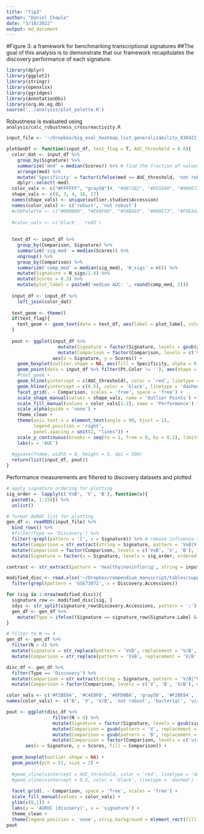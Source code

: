 ```yaml
---
title: "fig3"
author: "Daniel Chawla"
date: "3/18/2022"
output: md_document
---
```


#Figure 3: a framework for benchmarking transcriptional signatures
##The goal of this analysis is to demonstrate that our framework recapitulates the discovery performance of each signature.

```r
library(dplyr)
library(ggplot2)
library(stringr)
library(openxlsx)
library(ggridges)
library(AnnotationDbi)
library(org.Hs.eg.db)
source('../analysis/plot_palette.R')
```

Robustness is evaluated using `analysis/calc_robustness_crossreactivity.R`

```r
input_file <- '~/Dropbox/big_eval_heatmap_list_generalizability_030422_NA_sbj_ts.RDS'

plotGenDf <- function(input_df, text_flag = T, AUC_threshold = 0.6){
  color_dat <- input_df %>%
    group_by(Signature) %>%
    summarize('med' = median(Scores)) %>% # find the fraction of values below this point
    arrange(med) %>%
    mutate('Specificity' = factor(ifelse(med <= AUC_threshold, 'not robust', 'robust'))) %>% # label signatures with more than 25% of their values above the threshold red
    dplyr::select(-med)
  color_vals <- c("#FFFFFF", "gray50")#, "#0072B2", "#D55E00", "#009E73", "#E69F00", "#56B4E9", "#F0E442")
  shape_vals <- c(8, 3, 4, 16, 17)
  names(shape_vals) <- unique(outlier.studies$Accession)
  names(color_vals) <- c('robust', 'not robust')
  #cbbPalette <- c("#000000", "#E69F00", "#56B4E9", "#009E73", "#F0E442", "#0072B2", "#D55E00", "#CC79A7")
  
  #color_vals <- c('black', 'red3')
  
  
  text_df <- input_df %>%
    group_by(Comparison, Signature) %>%
    summarize('sig_med' = median(Scores)) %>%
    ungroup() %>%
    group_by(Comparison) %>%
    summarize('comp_med' = median(sig_med), 'N_sigs' = n()) %>%
    mutate(Signature = N_sigs/1.6) %>%
    mutate(Scores = 0.3) %>%
    mutate(plot_label = paste0('median AUC: ', round(comp_med, 2)))
  
  input_df <- input_df %>%
    left_join(color_dat)
  
  text_geom <- theme()
  if(text_flag){
    text_geom <- geom_text(data = text_df, aes(label = plot_label, color = NULL)) 
  } 
  
  pout <- ggplot(input_df %>% 
                   mutate(Signature = factor(Signature, levels = gsub(pattern = 'x', replacement = '/', x = sig_order), ordered = T)) %>%
                   mutate(Comparison = factor(Comparison, levels = c('V/B', 'Virus', 'Bacteria'), ordered = T)), 
                 aes(x = Signature, y = Scores)) + 
    geom_boxplot(outlier.shape = NA, aes(fill = Specificity, alpha = 0.5)) + 
    geom_point(data = input_df %>% filter(Pt.Color != ''), aes(shape = Pt.Color)) + 
    #text_geom +
    geom_hline(yintercept = c(AUC_threshold), color = 'red', linetype = 'dashed') + 
    geom_hline(yintercept = c(0.5), color = 'black', linetype = 'dashed') + 
    facet_grid(. ~ Comparison, scales = 'free', space = 'free') + 
    scale_shape_manual(values = shape_vals, name = 'Outlier Points') + 
    scale_fill_manual(values = color_vals[1:2], name = 'Performance') + 
    scale_alpha(guide = 'none') +
    theme_clean + 
    theme(axis.text.x = element_text(angle = 90, hjust = 1),
          legend.position = 'right',
          panel.spacing = unit(2, "lines")) + 
    scale_y_continuous(breaks = seq(to = 1, from = 0, by = 0.1), limits = c(0,1)) + 
    labs(y = 'AUC') 
  
  #ggsave(fname, width = 8, height = 5, dpi = 300)
  return(list(input_df, pout))
}
```

Performance measurements are filtered to discovery datasets and plotted
```r
# apply signature ordering for plotting
sig_order <- lapply(c('VxB', 'V', 'B'), function(x){
  paste0(x, 1:15)}) %>%
  unlist()

# format AUROC list for plotting
gen_df <- readRDS(input_file) %>%
  bind_rows() %>%
  #filter(Type == 'Discovery') %>%
  filter(!grepl(pattern = 'I', x = Signature)) %>% # remove influenza signatures
  mutate(Comparison = str_extract(string = Signature, pattern = 'VxB|V|B')) %>% # order for plotting
  mutate(Comparison = factor(Comparison, levels = c('VxB', 'V', 'B'), labels = c('VxB', 'Virus', 'Bacteria'), ordered = T)) %>%
  mutate(Signature = factor(x = Signature, levels = sig_order, ordered = T))

contrast <- str_extract(pattern = 'healthy|noninf|orig', string = input_file)

```

```r
modified_disc <- read.xlsx('~/Dropbox/compendium_manuscript/tables/supp_1.xlsx') %>%
  filter(grepl(pattern = 'GSE73072', x = Discovery.Accessions))

for (sig in 1:nrow(modified_disc)){
  signature_row <- modified_disc[sig, ]
  sdys <- str_split(signature_row$Discovery.Accessions, pattern = ';') %>% unlist()
  gen_df <- gen_df %>%
    mutate(Type = ifelse((Signature == signature_row$Signature.Label & Study %in% sdys), 'Discovery', Type))
}
```

```r
# filter to N >= 4
gen_df <- gen_df %>%
  filter(N > 4) %>%
  mutate(Signature = str_replace(pattern = 'VxB', replacement = 'V/B', string = Signature)) %>% 
  mutate(Comparison = str_replace(pattern = 'VxB', replacement = 'V/B', string = Comparison)) 

disc_df <- gen_df %>%
  filter(Type == 'Discovery') %>% 
  mutate(Comparison = str_extract(string = Signature, pattern = 'V/B|^V|^B')) %>%
  mutate(Comparison = factor(Comparison, levels = c('V', 'B', 'V/B'), ordered = T))

color_vals <- c('#F2BE84', '#C4E8F0', '#8FD0BA', 'gray50', '#F2BE84', '#C4E8F0', '#8FD0BA')
names(color_vals) <- c('B', 'V', 'V/B', 'not robust', 'bacterial', 'viral', 'viral/bacterial')

pout <- ggplot(disc_df %>% 
                 filter(N > 4) %>%
                 mutate(Signature = factor(Signature, levels = gsub(sig_order, pattern = 'x', replacement = '/'), ordered = T)) %>%
                 mutate(Comparison = gsub(pattern = 'V', replacement = 'viral', x = Comparison)) %>% 
                 mutate(Comparison = gsub(pattern = 'B', replacement = 'bacterial', x = Comparison)) %>%
                 mutate(Comparison = factor(Comparison, levels = c('viral', 'bacterial', 'viral/bacterial'), ordered = T)), 
       aes(x = Signature, y = Scores, fill = Comparison)) +
  
  geom_boxplot(outlier.shape = NA) + 
  geom_point(pch = 21, size = 2) + 
  
  #geom_vline(xintercept = AUC_threshold, color = 'red', linetype = 'dashed') + 
  #geom_vline(xintercept = 0.5, color = 'black', linetype = 'dashed') + 
  
  facet_grid(. ~ Comparison, space = 'free', scales = 'free') +
  scale_fill_manual(values = color_vals) +
  ylim(c(0,1)) + 
  labs(y = 'AUROC (discoery)', x = 'signature') +
  theme_clean +
  theme(legend.position = 'none', strip.background = element_rect(fill = 'white'))
pout
```



